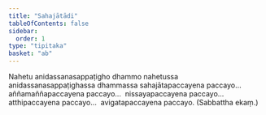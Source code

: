 ```yaml
---
title: "Sahajātādi"
tableOfContents: false
sidebar:
  order: 1
type: "tipitaka"
basket: "ab"
---
```



<DynamicBreadcrumb />

<Division number="544">

<Paragraph number="1219">
Nahetu anidassanasappaṭigho dhammo nahetussa anidassanasappaṭighassa dhammassa sahajātapaccayena paccayo…  aññamaññapaccayena paccayo…  nissayapaccayena paccayo…  atthipaccayena paccayo…  avigatapaccayena paccayo. (Sabbattha ekaṃ.)
</Paragraph>
</Division>